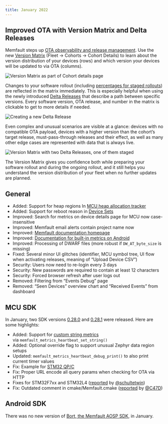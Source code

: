 ```yaml
---
title: January 2022
---
```


## Improved OTA with Version Matrix and Delta Releases

Memfault steps up
[OTA observability and release management](/docs/platform/ota). Use the new
[Version Matrix](/docs/platform/ota#cohort-version-management) (Fleet → Cohorts
→ Cohort Details) to learn about the version distribution of your devices (rows)
and which version your devices will be updated to via OTA (columns).

![Version Matrix as part of Cohort details page](/img/blog/2022-01-31-CohortDetailsMatrixScenarioE.png)

Changes to your software rollout (including
[percentages for staged rollouts](/docs/platform/ota/#staged-rollout-of-a-release))
are reflected in the matrix immediately. This is especially helpful when using
the newly introduced [Delta Releases](/docs/platform/ota/#delta-releases) that
describe a path between specific versions. Every software version, OTA release,
and number in the matrix is clickable to get to more details if needed.

![Creating a new Delta Release](/img/blog/2022-01-31-createDeltaRelease.png)

Even complex and unusual scenarios are visible at a glance: devices with no
compatible OTA payload, devices with a higher version than the cohort’s target
release, must-pass-through releases and their effect, as well as many other edge
cases are represented with data that is always live.

![Version Matrix with two Delta Releases, one of them staged](/img/blog/2022-01-31-versionMatrixScenarioC.png)

The Version Matrix gives you confidence both while preparing your software
rollout and during the ongoing rollout, and it still helps you understand the
version distribution of your fleet when no further updates are planned.

<!-- truncate -->

## General

- Added: Support for heap regions In
  [MCU heap allocation tracker](/docs/mcu/heap-stats/)
- Added: Support for reboot reason in
  [Device Sets](/docs/platform/projects-and-fleets/#device-sets)
- Improved: Search for metrics on device details page for MCU now
  case-insensitive
- Improved: Memfault email alerts contain project name now
- Improved: [Memfault documentation homepage](https://docs.memfault.com)
- Improved:
  [Documentation for built-in metrics on Android](/docs/android/android-builtin-metrics)
- Improved: Processing of DWARF files (more robust if `DW_AT_byte_size` is
  missing)
- Fixed: Several minor UI glitches (identifier, MCU symbol tree, UI flow when
  activating releases, meaning of “Upload Device CSV”)
- Security: Users now need to re-login every 3 days
- Security: New passwords are required to contain at least 12 characters
- Security: Forced browser refresh after user logs out
- Removed: Filtering from “Events Debug” page
- Removed: “Seen Devices” overview chart and “Received Events” from dashboard

## MCU SDK

In January, two SDK versions
[0.28.0](https://github.com/memfault/memfault-firmware-sdk/blob/master/CHANGES.md#changes-between-memfault-sdk-0280-and-sdk-0273---jan-4-2022)
and
[0.28.1](https://github.com/memfault/memfault-firmware-sdk/blob/master/CHANGES.md#changes-between-memfault-sdk-0281-and-sdk-0280---jan-20-2022)
were released. Here are some highlights:

- Added: Support for [custom string metrics](/docs/mcu/metrics-api/)
  via `memfault_metrics_heartbeat_set_string()`
- Added: Optional override flag to support unusual Zephyr data region setups
- Updated: `memfault_metrics_heartbeat_debug_print()` to also print current
  timer values
- Fix: Example for
  [STM32 QP/C](https://github.com/memfault/memfault-firmware-sdk/blob/master/examples/qp)
- Fix: Proper URL encode all query params when checking for OTA via HTTP
- Fixes for STM32F7xx and STM32L4
  ([reported](https://github.com/memfault/memfault-firmware-sdk/pull/22) by
  [@schultetwin](https://github.com/schultetwin))
- Fix: Outdated comment in cmake/Memfault.cmake
  ([reported](https://github.com/memfault/memfault-firmware-sdk/issues/21) by
  [@C47D](https://github.com/C47D))

## Android SDK

There was no new version of
[Bort, the Memfault AOSP SDK](https://github.com/memfault/bort), in January.
